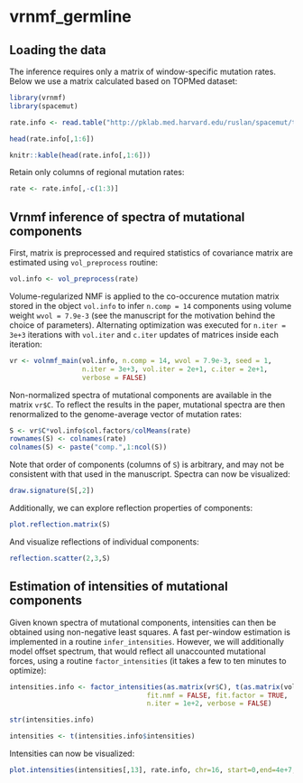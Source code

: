 # vrnmf_germline

## Loading the data
The inference requires only a matrix of window-specific mutation rates. Below we use a matrix calculated based on TOPMed dataset:
```r
library(vrnmf)
library(spacemut)

rate.info <- read.table("http://pklab.med.harvard.edu/ruslan/spacemut/tracks/TOPMed_10kb.txt",header=TRUE)
```

```r
head(rate.info[,1:6])
```

```r
knitr::kable(head(rate.info[,1:6]))
```

Retain only columns of regional mutation rates:
```r
rate <- rate.info[,-c(1:3)]
```

## Vrnmf inference of spectra of mutational components

First, matrix is preprocessed and required statistics of covariance matrix are estimated using `vol_preprocess` routine:
```r
vol.info <- vol_preprocess(rate)
```


Volume-regularized NMF is applied to the co-occurence mutation matrix stored in the object `vol.info` to infer `n.comp = 14` components using volume weight `wvol = 7.9e-3` (see the manuscript for the motivation behind the choice of parameters). Alternating optimization was executed for `n.iter = 3e+3` iterations with `vol.iter` and `c.iter` updates of matrices inside each iteration:

```r
vr <- volnmf_main(vol.info, n.comp = 14, wvol = 7.9e-3, seed = 1,
                  n.iter = 3e+3, vol.iter = 2e+1, c.iter = 2e+1, 
                  verbose = FALSE)
```

Non-normalized spectra of mutational components are available in the matrix `vr$C`. To reflect the results in the paper, mutational spectra are then renormalized to the genome-average vector of mutation rates:

```r
S <- vr$C*vol.info$col.factors/colMeans(rate)
rownames(S) <- colnames(rate)
colnames(S) <- paste("comp.",1:ncol(S))
```

Note that order of components (columns of `S`) is arbitrary, and may not be consistent with that used in the manuscript. 
Spectra can now be visualized:
```r
draw.signature(S[,2])
```

Additionally, we can explore reflection properties of components:
```r
plot.reflection.matrix(S)
```

And visualize reflections of individual components:
```r
reflection.scatter(2,3,S)
```

## Estimation of intensities of mutational components

Given known spectra of mutational components, intensities can then be obtained using non-negative least squares. A fast per-window estimation is implemented in a routine `infer_intensities`. However, we will additionally model offset spectrum, that would reflect all unaccounted mutational forces, using a routine `factor_intensities` (it takes a few to ten minutes to optimize):

```r
intensities.info <- factor_intensities(as.matrix(vr$C), t(as.matrix(vol.info$X.process)), 
                                  fit.nmf = FALSE, fit.factor = TRUE, 
                                  n.iter = 1e+2, verbose = FALSE) 
```

```r
str(intensities.info)
```

```r
intensities <- t(intensities.info$intensities)
```

Intensities can now be visualized:
```r
plot.intensities(intensities[,13], rate.info, chr=16, start=0,end=4e+7,  span.wind=30)
```

